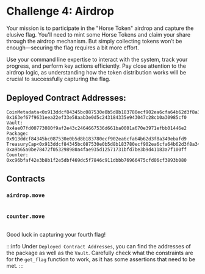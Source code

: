 




# Challenge 4: Airdrop

Your mission is to participate in the "Horse Token" airdrop and capture the elusive flag. You'll need to mint some Horse Tokens and claim your share through the airdrop mechanism. But simply collecting tokens won’t be enough—securing the flag requires a bit more effort.

Use your command line expertise to interact with the system, track your progress, and perform key actions efficiently. Pay close attention to the airdrop logic, as understanding how the token distribution works will be crucial to successfully capturing the flag.

## Deployed Contract Addresses:
```
CoinMetadata<0x913ddcf84345bc087530e0b5d8b183780ecf902ea6cfa64b62d3f8a349ebafd9::airdrop::AIRDROP>: 0x163ef67f9631eea22ef33e58aab3e0d5c243184335e943047c28cb0a30985cf0
Vault: 0x4ae07fd00773080f9af2e43c2464667536d661ba0001a670e3971efbb01446e2
Package: 0x913ddcf84345bc087530e0b5d8b183780ecf902ea6cfa64b62d3f8a349ebafd9
TreasuryCap<0x913ddcf84345bc087530e0b5d8b183780ecf902ea6cfa64b62d3f8a349ebafd9::airdrop::AIRDROP>: 0xa9b65a0be78472f053298980a4fae935d12571731bfd7be3b9d41183a7f100ff
Counter: 0xc96bfaf42e3b8b1f2e5dbf469dc5f7846c911dbbb76966475cfd06cf3893b080
```

## Contracts

### `airdrop.move`
```move file=<rootDir>/docs/examples/move/ctf/challenge_4/sources/airdrop.move
```

### `counter.move`
```move file=<rootDir>/docs/examples/move/ctf/challenge_4/sources/counter.move
```


Good luck in capturing your fourth flag!


:::info
Under `Deployed Contract Addresses`, you can find the addresses of the package as well as the `Vault`. Carefully check what the constraints are for the `get_flag` function to work, as it has some assertions that need to be met.
:::

<ChallengeVerifier expectedObjectType="0x913ddcf84345bc087530e0b5d8b183780ecf902ea6cfa64b62d3f8a349ebafd9::airdrop::Flag" />